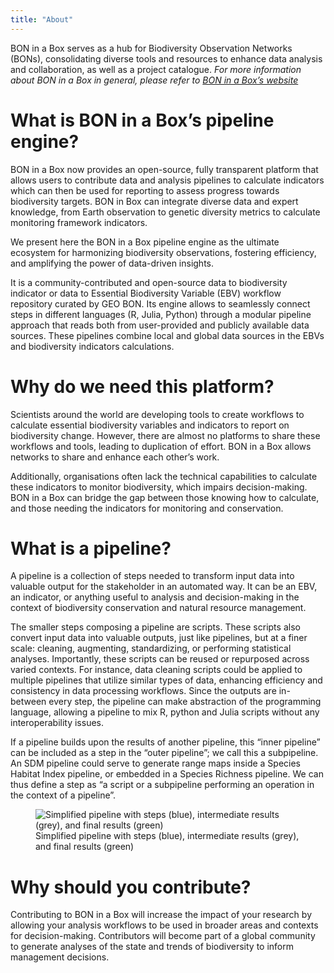 ```yaml
---
title: "About"
---
```


BON in a Box serves as a hub for Biodiversity Observation Networks (BONs), consolidating diverse tools and resources to enhance data analysis and collaboration, as well as a project catalogue. *For more information about BON in a Box in general, please refer to [BON in a Box's website](https://boninabox.geobon.org/about)*

# What is BON in a Box's pipeline engine?

BON in a Box now provides an open-source, fully transparent platform that allows users to contribute data and analysis pipelines to calculate indicators which can then be used for reporting to assess progress towards biodiversity targets. BON in Box can integrate diverse data and expert knowledge, from Earth observation to genetic diversity metrics to calculate monitoring framework indicators.

We present here the BON in a Box pipeline engine as the ultimate ecosystem for harmonizing biodiversity observations, fostering efficiency, and amplifying the power of data-driven insights.

It is a community-contributed and open-source data to biodiversity indicator or data to Essential Biodiversity Variable (EBV) workflow repository curated by GEO BON. Its engine allows to seamlessly connect steps in different languages (R, Julia, Python) through a modular pipeline approach that reads both from user-provided and publicly available data sources. These pipelines combine local and global data sources in the EBVs and biodiversity indicators calculations.

# Why do we need this platform?

Scientists around the world are developing tools to create workflows to calculate essential biodiversity variables and indicators to report on biodiversity change. However, there are almost no platforms to share these workflows and tools, leading to duplication of effort. BON in a Box allows networks to share and enhance each other's work.

Additionally, organisations often lack the technical capabilities to calculate these indicators to monitor biodiversity, which impairs decision-making. BON in a Box can bridge the gap between those knowing how to calculate, and those needing the indicators for monitoring and conservation.

# What is a pipeline?

A pipeline is a collection of steps needed to transform input data into valuable output for the stakeholder in an automated way. It can be an EBV, an indicator, or anything useful to analysis and decision-making in the context of biodiversity conservation and natural resource management.

The smaller steps composing a pipeline are scripts. These scripts also convert input data into valuable outputs, just like pipelines, but at a finer scale: cleaning, augmenting, standardizing, or performing statistical analyses. Importantly, these scripts can be reused or repurposed across varied contexts. For instance, data cleaning scripts could be applied to multiple pipelines that utilize similar types of data, enhancing efficiency and consistency in data processing workflows. Since the outputs are in-between every step, the pipeline can make abstraction of the programming language, allowing a pipeline to mix R, python and Julia scripts without any interoperability issues.

If a pipeline builds upon the results of another pipeline, this “inner pipeline” can be included as a step in the “outer pipeline”; we call this a subpipeline. An SDM pipeline could serve to generate range maps inside a Species Habitat Index pipeline, or embedded in a Species Richness pipeline. We can thus define a step as “a script or a subpipeline performing an operation in the context of a pipeline”.

![Simplified pipeline with steps (blue), intermediate results (grey), and final results (green)](pipeline.png)

# Why should you contribute?

Contributing to BON in a Box will increase the impact of your research by allowing your analysis workflows to be used in broader areas and contexts for decision-making. Contributors will become part of a global community to generate analyses of the state and trends of biodiversity to inform management decisions.
